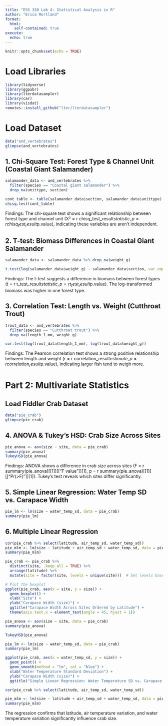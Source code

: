 ```yaml
---
title: "ESS 330 Lab 4: Statistical Analysis in R"
author: "Erica Mortland"
format: 
  html: 
    self-contained: true
execute:
  echo: true
---
```


```r
knitr::opts_chunk$set(echo = TRUE)
```

# Load Libraries
```r
library(tidyverse)
library(ggpubr)
library(lterdatasampler)
library(car)
library(visdat)
remotes::install_github("lter/lterdatasampler")
```

# Load Dataset
```r
data("and_vertebrates")
glimpse(and_vertebrates)
```

## 1. Chi-Square Test: Forest Type & Channel Unit (Coastal Giant Salamander)
```r
salamander_data <- and_vertebrates %>% 
  filter(species == "Coastal giant salamander") %>% 
  drop_na(unittype, section)

cont_table <- table(salamander_data$section, salamander_data$unittype)
chisq.test(cont_table)
```
Findings: The chi-square test shows a significant relationship between forest type and channel unit (X² = r chisq_test_result$statistic, p = r chisq_test_result$p.value), indicating these variables are aren't independent.

## 2. T-test: Biomass Differences in Coastal Giant Salamander
```r
salamander_data <- salamander_data %>% drop_na(weight_g)

t.test(log(salamander_data$weight_g) ~ salamander_data$section, var.equal = TRUE)
```
Findings: The t-test suggests a difference in biomass between forest types (t = r t_test_result$statistic, p = r t_test_result$p.value). The log-transformed biomass was higher in one forest type.

## 3. Correlation Test: Length vs. Weight (Cutthroat Trout)
```r
trout_data <- and_vertebrates %>% 
  filter(species == "Cutthroat trout") %>% 
  drop_na(length_1_mm, weight_g)

cor.test(log(trout_data$length_1_mm), log(trout_data$weight_g))
```
Findings: The Pearson correlation test shows a strong positive relationship between length and weight (r = r correlation_result$estimate, p = r correlation_result$p.value), indicating larger fish tend to weigh more.

# Part 2: Multivariate Statistics
## Load Fiddler Crab Dataset
```r
data("pie_crab")
glimpse(pie_crab)
```

## 4. ANOVA & Tukey’s HSD: Crab Size Across Sites
```r
pie_anova <- aov(size ~ site, data = pie_crab)
summary(pie_anova)
TukeyHSD(pie_anova)
```
Findings: ANOVA shows a  difference in crab size across sites (F = r summary(pie_anova)[[1]][["F value"]][1], p = r summary(pie_anova)[[1]][["Pr(>F)"]][1]). Tukey's test reveals which sites differ significantly.

## 5. Simple Linear Regression: Water Temp SD vs. Carapace Width
```r
pie_lm <- lm(size ~ water_temp_sd, data = pie_crab)
summary(pie_lm)
```

## 6. Multiple Linear Regression
```r
cor(pie_crab %>% select(latitude, air_temp_sd, water_temp_sd))
pie_mlm <- lm(size ~ latitude + air_temp_sd + water_temp_sd, data = pie_crab)
summary(pie_mlm)
```

```r

pie_crab <- pie_crab %>%
  distinct(site, .keep_all = TRUE) %>%
  arrange(latitude) %>%
  mutate(site = factor(site, levels = unique(site)))  # Set levels based on unique sites in order of latitude

# Plot the boxplot
ggplot(pie_crab, aes(x = site, y = size)) +
  geom_boxplot() +
  xlab("Site") +
  ylab("Carapace Width (size)") +
  ggtitle("Carapace Width Across Sites Ordered by Latitude") +
  theme(axis.text.x = element_text(angle = 45, hjust = 1))
```


```r

pie_anova <- aov(size ~ site, data = pie_crab)
summary(pie_anova)

TukeyHSD(pie_anova)

```
```r
pie_lm <- lm(size ~ water_temp_sd, data = pie_crab)
summary(pie_lm)

ggplot(pie_crab, aes(x = water_temp_sd, y = size)) +
  geom_point() +
  geom_smooth(method = "lm", col = "blue") +
  xlab("Water Temperature Standard Deviation") +
  ylab("Carapace Width (size)") +
  ggtitle("Simple Linear Regression: Water Temperature SD vs. Carapace Width")
```

```r
cor(pie_crab %>% select(latitude, air_temp_sd, water_temp_sd))

pie_mlm <- lm(size ~ latitude + air_temp_sd + water_temp_sd, data = pie_crab)
summary(pie_mlm)
```



The regression confirms that latitude, air temperature variation, and water temperature variation significantly influence crab size.
